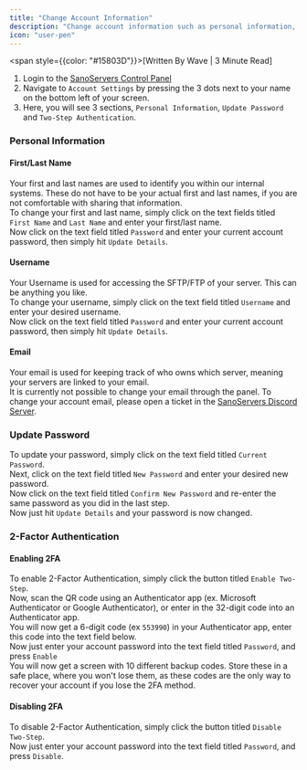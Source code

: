```yaml
---
title: "Change Account Information"
description: "Change account information such as personal information, passwords and 2FA."
icon: "user-pen"
---
```

<span style={{color: "#15803D"}}>[Written By Wave | 3 Minute Read]</span>

1. Login to the [SanoServers Control Panel](https://panel.sanoservers.com/)
2. Navigate to ``Account Settings`` by pressing the 3 dots next to your name on the bottom left of your screen.
3. Here, you will see 3 sections, ``Personal Information``, ``Update Password`` and ``Two-Step Authentication``.
### Personal Information

#### First/Last Name

Your first and last names are used to identify you within our internal systems. These do not have to be your actual first and last names, if you are not comfortable with sharing that information. <br/>
To change your first and last name, simply click on the text fields titled ``First Name`` and ``Last Name`` and enter your first/last name.<br/>
Now click on the text field titled ``Password`` and enter your current account password, then simply hit ``Update Details``.<br/>

#### Username

Your Username is used for accessing the SFTP/FTP of your server. This can be anything you like. <br/>
To change your username, simply click on the text field titled ``Username`` and enter your desired username.<br/>
Now click on the text field titled ``Password`` and enter your current account password, then simply hit ``Update Details``.<br/>

#### Email

Your email is used for keeping track of who owns which server, meaning your servers are linked to your email. <br/>
It is currently not possible to change your email through the panel. To change your account email, please open a ticket in the [SanoServers Discord Server](https://www.discord.gg/sanoservers/). <br/>
### Update Password

To update your password, simply click on the text field titled ``Current Password``. <br/>
Next, click on the text field titled ``New Password`` and enter your desired new password. <br/>
Now click on the text field titled ``Confirm New Password`` and re-enter the same password as you did in the last step. <br/>
Now just hit ``Update Details`` and your password is now changed.
### 2-Factor Authentication

#### Enabling 2FA
To enable 2-Factor Authentication, simply click the button titled ``Enable Two-Step``. <br/>
Now, scan the QR code using an Authenticator app (ex. Microsoft Authenticator or Google Authenticator), or enter in the 32-digit code into an Authenticator app. <br/>
You will now get a 6-digit code (ex ``553990``) in your Authenticator app, enter this code into the text field below. <br/>
Now just enter your account password into the text field titled ``Password``, and press ``Enable``<br/>
You will now get a screen with 10 different backup codes. Store these in a safe place, where you won't lose them, as these codes are the only way to recover your account if you lose the 2FA method. <br/>

#### Disabling 2FA
To disable 2-Factor Authentication, simply click the button titled ``Disable Two-Step``. <br/>
Now just enter your account password into the text field titled ``Password``, and press ``Disable``.